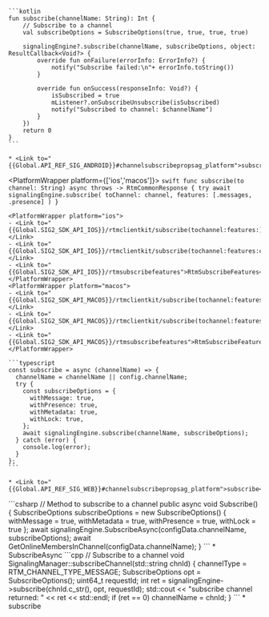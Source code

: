 <PlatformWrapper platform='android'>

    ```kotlin
    fun subscribe(channelName: String): Int {
        // Subscribe to a channel
        val subscribeOptions = SubscribeOptions(true, true, true, true)

        signalingEngine?.subscribe(channelName, subscribeOptions, object: ResultCallback<Void?> {
            override fun onFailure(errorInfo: ErrorInfo?) {
                notify("Subscribe failed:\n"+ errorInfo.toString())
            }

            override fun onSuccess(responseInfo: Void?) {
                isSubscribed = true
                mListener?.onSubscribeUnsubscribe(isSubscribed)
                notify("Subscribed to channel: $channelName")
            }
        })
        return 0
    }
    ```

    * <Link to="{{Global.API_REF_SIG_ANDROID}}#channelsubscribepropsag_platform">subscribe</Link>

</PlatformWrapper>

<PlatformWrapper platform={['ios','macos']}>
    ```swift
    func subscribe(to channel: String) async throws -> RtmCommonResponse {
        try await signalingEngine.subscribe(
            toChannel: channel,
            features: [.messages, .presence]
        )
    }
    ```

    <PlatformWrapper platform="ios">
    - <Link to="{{Global.SIG2_SDK_API_IOS}}/rtmclientkit/subscribe(tochannel:features:)">subscribe(toChannel:features:)</Link>
    - <Link to="{{Global.SIG2_SDK_API_IOS}}/rtmclientkit/subscribe(tochannel:features:completion:)">subscribe(toChannel:features:completion:)</Link>
    - <Link to="{{Global.SIG2_SDK_API_IOS}}/rtmsubscribefeatures">RtmSubscribeFeatures</Link>
    </PlatformWrapper>
    <PlatformWrapper platform="macos">
    - <Link to="{{Global.SIG2_SDK_API_MACOS}}/rtmclientkit/subscribe(tochannel:features:)">subscribe(toChannel:features:)</Link>
    - <Link to="{{Global.SIG2_SDK_API_MACOS}}/rtmclientkit/subscribe(tochannel:features:completion:)">subscribe(toChannel:features:completion:)</Link>
    - <Link to="{{Global.SIG2_SDK_API_MACOS}}/rtmsubscribefeatures">RtmSubscribeFeatures</Link>
    </PlatformWrapper>
</PlatformWrapper>

<PlatformWrapper platform = 'web'>

    ```typescript
    const subscribe = async (channelName) => {
      channelName = channelName || config.channelName;
      try {
        const subscribeOptions = {
          withMessage: true,
          withPresence: true, 
          withMetadata: true,
          withLock: true,
        };
        await signalingEngine.subscribe(channelName, subscribeOptions);
      } catch (error) {
        console.log(error);
      }
    };
    ```

    * <Link to="{{Global.API_REF_SIG_WEB}}#channelsubscribepropsag_platform">subscribe</Link>
</PlatformWrapper>
<PlatformWrapper platform= 'unity'>
    ```csharp
    // Method to subscribe to a channel
    public async void Subscribe()
    {
        SubscribeOptions subscribeOptions = new SubscribeOptions()
        {
            withMessage = true,
            withMetadata = true,
            withPresence = true,
            withLock = true
        };
        await signalingEngine.SubscribeAsync(configData.channelName, subscribeOptions);
        await GetOnlineMembersInChannel(configData.channelName);
    }
    ```
    * <Link to="{{Global.API_REF_SIG_UNITY}}#channelsubscribepropsag_platform">SubscribeAsync</Link>

</PlatformWrapper>
<PlatformWrapper platform='linux-cpp'>
    ```cpp
    // Subscribe to a channel
    void SignalingManager::subscribeChannel(std::string chnId)
    {
        channelType = RTM_CHANNEL_TYPE_MESSAGE;
        SubscribeOptions opt = SubscribeOptions();
        uint64_t requestId;
        int ret = signalingEngine->subscribe(chnId.c_str(), opt, requestId);
        std::cout << "subscribe channel returned: " << ret << std::endl;
        if (ret == 0) channelName = chnId;
    }
    ```
    * <Link to="{{Global.API_REF_SIG_LNX_CPP}}#channelsubscribepropsag_platform">subscribe</Link>

</PlatformWrapper>
